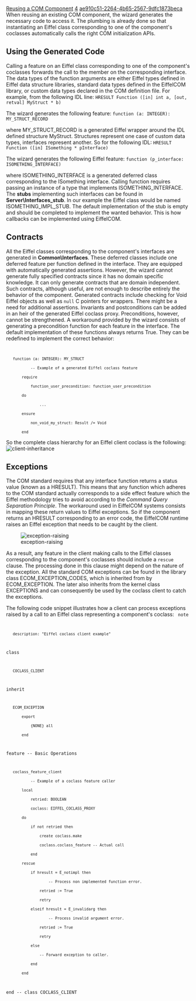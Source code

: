 [[Property:title|Reusing a COM Component]]
[[Property:weight|4]]
[[Property:uuid|ae910c51-2264-4b65-2567-9dfc1873beca]]
When reusing an existing COM component, the wizard generates the necessary code to access it. The plumbing is already done so that instantiating an Eiffel class corresponding to one of the component's coclasses automatically calls the right COM initialization APIs.
<!--break-->
==Using the Generated Code==

Calling a feature on an Eiffel class corresponding to one of the component's coclasses forwards the call to the member on the corresponding interface. The data types of the function arguments are either Eiffel types defined in Eiffel data structure libraries, standard data types defined in the EiffelCOM library, or custom data types declared in the COM definition file. For example, from the following IDL line: 
<code>
HRESULT Function ([in] int a, [out, retval] MyStruct * b)</code>

The wizard generates the following feature: 
<code>
function (a: INTEGER): MY_STRUCT_RECORD</code>

where <eiffel>MY_STRUCT_RECORD</eiffel> is a generated Eiffel wrapper around the IDL defined structure <eiffel>MyStruct</eiffel>. Structures represent one case of custom data types, interfaces represent another.  So for the following IDL: 
<code>
HRESULT Function ([in] ISomething * pInterface)</code>

The wizard generates the following Eiffel feature: 
<code>
function (p_interface: ISOMETHING_INTERFACE)</code>

where <eiffel>ISOMETHING_INTERFACE</eiffel> is a generated deferred class corresponding to the <eiffel>ISomething</eiffel> interface. Calling <eiffel>function</eiffel> requires passing an instance of a type that implements <eiffel>ISOMETHING_INTERFACE</eiffel>. The '''stubs''' implementing such interfaces can be found in '''Server\Interfaces_stub'''. In our example the Eiffel class would be named <eiffel>ISOMETHING_IMPL_STUB</eiffel>. The default implementation of the stub is empty and should be completed to implement the wanted behavior. This is how callbacks can be implemented using EiffelCOM. 


==Contracts==

All the Eiffel classes corresponding to the component's interfaces are generated in '''Common\Interfaces'''. These deferred classes include one deferred feature per function defined in the interface. They are equipped with automatically generated assertions. However, the wizard cannot generate fully specified contracts since it has no domain specific knowledge. It can only generate contracts that are domain independent. Such contracts, although useful, are not enough to describe entirely the behavior of the component. Generated contracts include checking for <eiffel>Void</eiffel> Eiffel objects as well as <code>null</code> C pointers for wrappers. There might be a need for additional assertions. Invariants and postconditions can be added in an heir of the generated Eiffel coclass proxy. Preconditions, however, cannot be strengthened. A workaround provided by the wizard consists of generating a precondition function for each feature in the interface. The default implementation of these functions always returns <eiffel>True</eiffel>. They can be redefined to implement the correct behavior: 
<code>
    function (a: INTEGER): MY_STRUCT
            -- Example of a generated Eiffel coclass feature
        require
            function_user_precondition: function_user_precondition
        do
                ...
        ensure
            non_void_my_struct: Result /= Void
        end</code>

So the complete class hierarchy for an Eiffel client coclass is the following: 
[[Image:client-inheritance]]  


==Exceptions==

The COM standard requires that any interface function returns a status value (known as a <eiffel>HRESULT</eiffel>). This means that any function which adheres to the COM standard actually corresponds to a side effect feature which the Eiffel methodology tries to avoid according to the ''Command Query Separation Principle''. The workaround used in EiffelCOM systems consists in mapping these return values to Eiffel exceptions. So if the component returns an <eiffel>HRESULT</eiffel> corresponding to an error code, the EiffelCOM runtime raises an Eiffel exception that needs to be caught by the client. 

[[Image:exception-raising]]  

As a result, any feature in the client making calls to the Eiffel classes corresponding to the component's coclasses should include a <code>rescue</code> clause. The processing done in this clause might depend on the nature of the exception. All the standard COM exceptions can be found in the library class <eiffel>ECOM_EXCEPTION_CODES</eiffel>, which is inherited from by <eiffel>ECOM_EXCEPTION</eiffel>. The later also inherits from the kernel class <eiffel>EXCEPTIONS</eiffel> and can consequently be used by the coclass client to catch the exceptions. 

The following code snippet illustrates how a client can process exceptions raised by a call to an Eiffel class representing a component's coclass: 
<code>
note
    description: "Eiffel coclass client example"

class
    COCLASS_CLIENT

inherit
    ECOM_EXCEPTION
        export
            {NONE} all
        end

feature -- Basic Operations

    coclass_feature_client
            -- Example of a coclass feature caller
        local
            retried: BOOLEAN
            coclass: EIFFEL_COCLASS_PROXY
        do
            if not retried then
                create coclass.make
                coclass.coclass_feature -- Actual call
            end
        rescue
            if hresult = E_notimpl then
                    -- Process non implemented function error.
                retried := True
                retry
            elseif hresult = E_invalidarg then
                    -- Process invalid argument error.
                retried := True
                retry
            else
                -- Forward exception to caller.
            end
        end

end -- class COCLASS_CLIENT</code>

{{seealso|[[How the EiffelCOM Wizard works|How the EiffelCOM Wizard Works]] , [[Generated Files|Generated Files]] , [[Class Hierarchy|Class Hierarchy]] , [[Eiffel Project Processing|Adding a COM Interface to an Eiffel Project]] , [[Building a COM Component|Reusing a COM Component]] , [[Wizards: Command Line Options|Command Line Options]]  }}

